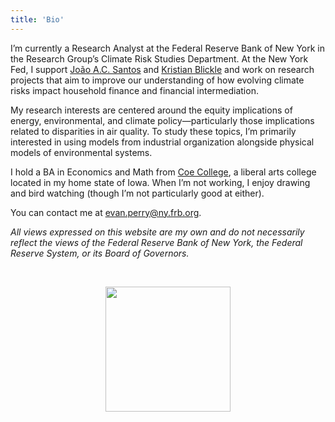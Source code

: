 ```yaml
---
title: 'Bio'
---
```




::: {.justify}
I'm currently a Research Analyst at the Federal Reserve Bank of New York in the Research Group's Climate Risk Studies Department. At the New York Fed, I support [Jo&#227;o A.C. Santos](https://www.newyorkfed.org/research/economists/Santos) and [Kristian Blickle](https://sites.google.com/site/kristiansblickle/) and work on research projects that aim to improve our understanding of how evolving climate risks impact household finance and financial intermediation.

My research interests are centered around the equity implications of energy, environmental, and climate policy---particularly those implications related to disparities in air quality. To study these topics, I'm primarily interested in using models from industrial organization alongside physical models of environmental systems.

I hold a BA in Economics and Math from [Coe College](https://www.coe.edu/), a liberal arts college located in my home state of Iowa. When I'm not working, I enjoy drawing and bird watching (though I'm not particularly good at either).

You can contact me at [evan.perry@ny.frb.org](mailto:evan.perry@ny.frb.org).

*All views expressed on this website are my own and do not necessarily reflect the views of the Federal Reserve Bank of New York, the Federal Reserve System, or its Board of Governors.*
:::
<br>

<center> 

<img src="evan_perry.png" align="center" width="200" hspace="10"/>

</center>